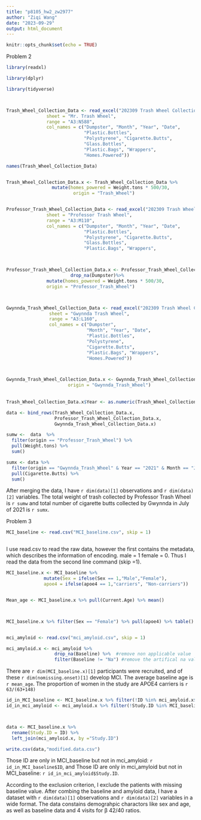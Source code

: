 ---
title: "p8105_hw2_zw2977"
author: "Ziqi Wang"
date: "2023-09-29"
output: html_document
---

```{r setup, include=FALSE}
knitr::opts_chunk$set(echo = TRUE)
```

Problem 2

```{r}

library(readxl)

library(dplyr)

library(tidyverse)



Trash_Wheel_Collection_Data <- read_excel("202309 Trash Wheel Collection Data.xlsx", 
               sheet = "Mr. Trash Wheel",
               range = "A3:N588", 
               col_names = c("Dumpster", "Month", "Year", "Date",                                    "Weight.tons",                 "Volume.cubic_yards",
                             "Plastic.Bottles", 
                             "Polystyrene", "Cigarette.Butts", 
                             "Glass.Bottles", 
                             "Plastic.Bags", "Wrappers",                                          "Sports.Balls", 
                             "Homes.Powered"))

names(Trash_Wheel_Collection_Data)


Trash_Wheel_Collection_Data.x <- Trash_Wheel_Collection_Data %>%                                    drop_na(Dumpster) %>% 
                 mutate(homes_powered = Weight.tons * 500/30,
                         origin = "Trash_Wheel")



```



```{r}
Professor_Trash_Wheel_Collection_Data <- read_excel("202309 Trash Wheel Collection Data.xlsx",                        
               sheet = "Professor Trash Wheel",
               range = "A3:M110", 
               col_names = c("Dumpster", "Month", "Year", "Date",                                    "Weight.tons", "Volume.cubic_yards",
                             "Plastic.Bottles", 
                             "Polystyrene", "Cigarette.Butts", 
                             "Glass.Bottles", 
                             "Plastic.Bags", "Wrappers",                                           "Homes.Powered"))



Professor_Trash_Wheel_Collection_Data.x <- Professor_Trash_Wheel_Collection_Data %>% 
                        drop_na(Dumpster)%>% 
               mutate(homes_powered = Weight.tons * 500/30, 
               origin = "Professor_Trash_Wheel")                        




```

```{r}
Gwynnda_Trash_Wheel_Collection_Data <- read_excel("202309 Trash Wheel Collection Data.xlsx", 
                sheet = "Gwynnda Trash Wheel",
                range = "A3:L160",
                col_names = c("Dumpster", 
                              "Month", "Year", "Date",                                         "Weight.tons",                                                   "Volume.cubic_yards", 
                              "Plastic.Bottles",
                              "Polystyrene", 
                              "Cigarette.Butts", 
                              "Plastic.Bags", "Wrappers", 
                              "Homes.Powered"))



Gwynnda_Trash_Wheel_Collection_Data.x <- Gwynnda_Trash_Wheel_Collection_Data %>% drop_na(Dumpster)%>% mutate(homes_powered = Weight.tons * 500/30,
                       origin = "Gwynnda_Trash_Wheel") 
                       
                       
Trash_Wheel_Collection_Data.x$Year <- as.numeric(Trash_Wheel_Collection_Data.x$Year)

data <- bind_rows(Trash_Wheel_Collection_Data.x,
                  Professor_Trash_Wheel_Collection_Data.x,
                  Gwynnda_Trash_Wheel_Collection_Data.x)


```



```{r}
sumw <-  data  %>%
  filter(origin == "Professor_Trash_Wheel") %>%
  pull(Weight.tons) %>%
  sum()

sumx <- data %>%
  filter(origin == "Gwynnda_Trash_Wheel" & Year == "2021" & Month == "July") %>%
  pull(Cigarette.Butts) %>%
  sum()


```

After merging the data, I have `r dim(data)[1]` observations and `r dim(data)[2]` variables. The total weight of trash collected by Professor Trash Wheel is `r sumw` and total number of cigarette butts collected by Gwynnda in July of 2021 is `r sumx`.




Problem 3


```{r}
MCI_baseline <- read.csv("MCI_baseline.csv", skip = 1)



```
I use read.csv to read the raw data, however the first contains the metadata, which describes the information of encoding. male = 1 female = 0. Thus I read the data from the second line command (skip =1).


```{r}

MCI_baseline.x <- MCI_baseline %>%
              mutate(Sex = ifelse(Sex == 1,"Male","Female"),
              apoe4 = ifelse(apoe4 == 1,"carriers", "Non-carriers")) 


Mean_age <- MCI_baseline.x %>% pull(Current.Age) %>% mean()



MCI_baseline.x %>% filter(Sex == "Female") %>% pull(apoe4) %>% table()


mci_amyloid <- read.csv("mci_amyloid.csv", skip = 1)

mci_amyloid.x <- mci_amyloid %>%
                  drop_na(Baseline) %>%  #remove non applicable value
                  filter(Baseline != "Na") #remove the artifical na value
```

There are `r dim(MCI_baseline.x)[1]` participants were recruited, and of these `r dim(nomissing.onset)[1]` develop MCI. The average baseline age is `r mean_age`. The proportion of women in the study are APOE4 carriers is `r 63/(63+148)`



```{r}

id_in_MCI_baseline <- MCI_baseline.x %>% filter(!ID %in% mci_amyloid.x$Study.ID)
id_in_mci_amyloid <- mci_amyloid.x %>% filter(!Study.ID %in% MCI_baseline.x$ID)



data <- MCI_baseline.x %>%
  rename(Study.ID = ID) %>%
  left_join(mci_amyloid.x, by ="Study.ID")

write.csv(data,"modified.data.csv")


```
Those ID are only in MCI_baseline but not in mci_amyloid: `r id_in_MCI_baseline$ID`, and Those ID are only in mci_amyloid but not in MCI_baseline: `r id_in_mci_amyloid$Study.ID`.


According to the exclusion criterion, I exclude the patients with missing baseline value. After combing the baseline and amyloid data, I have a dataset with `r dim(data)[1]` observations and `r dim(data)[2]` variables in a wide format. The data constains demograhpic charactors like sex and age, as well as baseline data and 4 visits for β 42/40 ratios.
